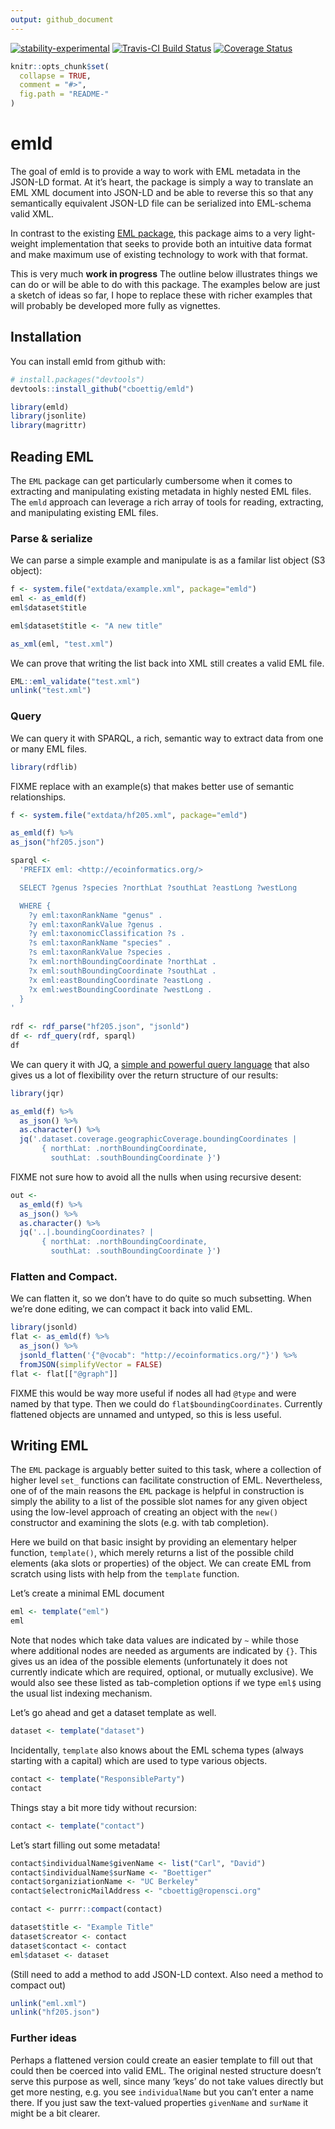 ```yaml
---
output: github_document
---
```


[![stability-experimental](https://img.shields.io/badge/stability-experimental-orange.svg)](https://github.com/joethorley/stability-badges#experimental)
[![Travis-CI Build Status](https://travis-ci.org/cboettig/emld.svg?branch=master)](https://travis-ci.org/cboettig/emld) 
[![Coverage Status](https://img.shields.io/codecov/c/github/cboettig/emld/master.svg)](https://codecov.io/github/cboettig/emld?branch=master)

<!-- README.md is generated from README.Rmd. Please edit that file -->

```r
knitr::opts_chunk$set(
  collapse = TRUE,
  comment = "#>",
  fig.path = "README-"
)
```

# emld

The goal of emld is to provide a way to work with EML metadata in the JSON-LD format. At it's heart, the package is simply a way to translate an EML XML document into JSON-LD and be able to reverse this so that any semantically equivalent JSON-LD file can be serialized into EML-schema valid XML.

In contrast to the existing [EML package](https://ropensci.github.io/EML), this package aims to a very light-weight implementation that seeks to provide both an intuitive data format and make maximum use of existing technology to work with that format.  


This is very much **work in progress** The outline below illustrates things we can do or will be able to do with this package.  The examples below are just a sketch of ideas so far, I hope to replace these with richer examples that will probably be developed more fully as vignettes.  


## Installation

You can install emld from github with:

```r
# install.packages("devtools")
devtools::install_github("cboettig/emld")
```


```r
library(emld)
library(jsonlite)
library(magrittr)
```


## Reading EML

The `EML` package can get particularly cumbersome when it comes to extracting and manipulating existing metadata in highly nested EML files.  The `emld` approach can leverage a rich array of tools for reading, extracting, and manipulating existing EML files. 

### Parse & serialize

We can parse a simple example and manipulate is as a familar list object (S3 object):

```r
f <- system.file("extdata/example.xml", package="emld")
eml <- as_emld(f)
eml$dataset$title
```

```r
eml$dataset$title <- "A new title"

as_xml(eml, "test.xml")
```

We can prove that writing the list back into XML still creates a valid EML file. 

```r
EML::eml_validate("test.xml")
unlink("test.xml")
```

 

### Query


We can query it with SPARQL, a rich, semantic way to extract data from one or many EML files.

```r
library(rdflib)
```

FIXME replace with an example(s) that makes better use of semantic relationships.

```r
f <- system.file("extdata/hf205.xml", package="emld")

as_emld(f) %>%
as_json("hf205.json")

sparql <- 
  'PREFIX eml: <http://ecoinformatics.org/>

  SELECT ?genus ?species ?northLat ?southLat ?eastLong ?westLong 

  WHERE { 
    ?y eml:taxonRankName "genus" .
    ?y eml:taxonRankValue ?genus .
    ?y eml:taxonomicClassification ?s .
    ?s eml:taxonRankName "species" .
    ?s eml:taxonRankValue ?species .
    ?x eml:northBoundingCoordinate ?northLat .
    ?x eml:southBoundingCoordinate ?southLat .
    ?x eml:eastBoundingCoordinate ?eastLong .
    ?x eml:westBoundingCoordinate ?westLong .
  }
'
  
rdf <- rdf_parse("hf205.json", "jsonld")
df <- rdf_query(rdf, sparql)
df
```

We can query it with JQ, a [simple and powerful query language](https://stedolan.github.io/jq/manual/) that also gives us a lot of flexibility over the return structure of our results:


```r
library(jqr)

as_emld(f) %>%
  as_json() %>% 
  as.character() %>%
  jq('.dataset.coverage.geographicCoverage.boundingCoordinates | 
       { northLat: .northBoundingCoordinate, 
         southLat: .southBoundingCoordinate }')
```

FIXME not sure how to avoid all the nulls when using recursive desent: 

```r
out <- 
  as_emld(f) %>%
  as_json() %>% 
  as.character() %>%
  jq('..|.boundingCoordinates? | 
       { northLat: .northBoundingCoordinate, 
         southLat: .southBoundingCoordinate }')

```



### Flatten and Compact.

We can flatten it, so we don't have to do quite so much subsetting.  When we're done editing, we can compact it back into valid EML. 

```r
library(jsonld)
flat <- as_emld(f) %>%
  as_json() %>% 
  jsonld_flatten('{"@vocab": "http://ecoinformatics.org/"}') %>%
  fromJSON(simplifyVector = FALSE)
flat <- flat[["@graph"]]

```

FIXME this would be way more useful if nodes all had `@type` and were named by that type. Then we could do `flat$boundingCoordinates`. Currently flattened objects are unnamed and untyped, so this is less useful.  

## Writing EML

The `EML` package is arguably better suited to this task, where a collection of higher level `set_` functions can facilitate construction of EML. Nevertheless, one of of the main reasons the `EML` package is helpful in construction is simply the ability to a list of the possible slot names for any given object using the low-level approach of creating an object with the `new()` constructor and examining the slots (e.g. with tab completion).  

Here we build on that basic insight by providing an elementary helper function, `template()`, which merely returns a list of the possible child elements (aka slots or properties) of the object.  We can create EML from scratch using lists with help from the `template` function.

Let's create a minimal EML document

```r
eml <- template("eml")
eml
```

Note that nodes which take data values are indicated by `~` while those where additional nodes are needed as arguments are indicated by `{}`. This gives us an idea of the possible elements (unfortunately it does not currently indicate which are required, optional, or mutually exclusive).  We would also see these listed as tab-completion options if we type `eml$` using the usual list indexing mechanism.

Let's go ahead and get a dataset template as well.  

```r
dataset <- template("dataset")
```

Incidentally, `template` also knows about the EML schema types (always starting with a capital) which are used to type various objects.

```r
contact <- template("ResponsibleParty")
contact
```

Things stay a bit more tidy without recursion: 
```r
contact <- template("contact")
```


Let's start filling out some metadata!

```r
contact$individualName$givenName <- list("Carl", "David")
contact$individualName$surName <- "Boettiger"
contact$organiziationName <- "UC Berkeley"
contact$electronicMailAddress <- "cboettig@ropensci.org"

contact <- purrr::compact(contact)
```

```r
dataset$title <- "Example Title"
dataset$creator <- contact
dataset$contact <- contact
eml$dataset <- dataset
```

(Still need to add a method to add JSON-LD context. Also need a method to compact out)

```r
unlink("eml.xml")
unlink("hf205.json")
```

### Further ideas

Perhaps a flattened version could create an easier template to fill out that could then be coerced into valid EML.  The original nested structure doesn't serve this purpose as well, since many 'keys' do not take values directly but get more nesting, e.g. you see `individualName` but you can't enter a name there.  If you just saw the text-valued properties `givenName` and `surName` it might be a bit clearer.





